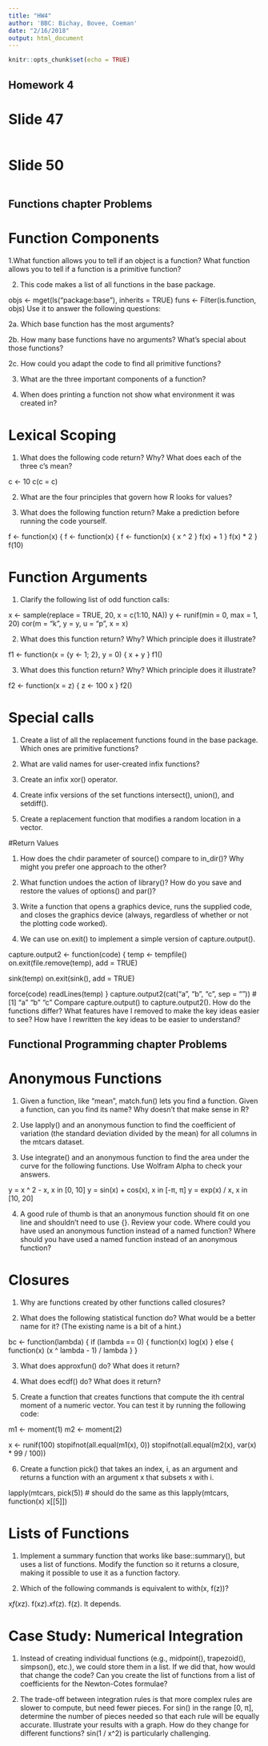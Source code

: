 ```yaml
---
title: "HW4"
author: 'BBC: Bichay, Bovee, Coeman'
date: "2/16/2018"
output: html_document
---
```


```r
knitr::opts_chunk$set(echo = TRUE)
```

## Homework 4

# Slide 47

```r

```

# Slide 50



```r

```


## Functions chapter Problems
# Function Components
1.What function allows you to tell if an object is a function?
What function allows you to tell if a function is a primitive function?

2.  This code makes a list of all functions in the base package.

objs <- mget(ls("package:base"), inherits = TRUE)
funs <- Filter(is.function, objs)
Use it to answer the following questions:

2a. Which base function has the most arguments?

2b. How many base functions have no arguments? What’s special about those functions?

2c. How could you adapt the code to find all primitive functions?

3. What are the three important components of a function?

4. When does printing a function not show what environment it was created in?

# Lexical Scoping

1. What does the following code return? Why? What does each of the three c’s mean?

c <- 10
c(c = c)

2. What are the four principles that govern how R looks for values?

3. What does the following function return? Make a prediction before running the code yourself.

f <- function(x) {
  f <- function(x) {
    f <- function(x) {
      x ^ 2
    }
    f(x) + 1
  }
  f(x) * 2
}
f(10)

# Function Arguments
1. Clarify the following list of odd function calls:

x <- sample(replace = TRUE, 20, x = c(1:10, NA))
y <- runif(min = 0, max = 1, 20)
cor(m = "k", y = y, u = "p", x = x)

2. What does this function return? Why? Which principle does it illustrate?

f1 <- function(x = {y <- 1; 2}, y = 0) {
  x + y
}
f1()

3. What does this function return? Why? Which principle does it illustrate?

f2 <- function(x = z) {
  z <- 100
  x
}
f2()

# Special calls

1. Create a list of all the replacement functions found in the base package. Which ones are primitive functions?

2. What are valid names for user-created infix functions?

3. Create an infix xor() operator.

4. Create infix versions of the set functions intersect(), union(), and setdiff().

5. Create a replacement function that modifies a random location in a vector.

#Return Values

1. How does the chdir parameter of source() compare to in_dir()? Why might you prefer one approach to the other?

2. What function undoes the action of library()? How do you save and restore the values of options() and par()?

3. Write a function that opens a graphics device, runs the supplied code, and closes the graphics device (always, regardless of whether or not the plotting code worked).

4. We can use on.exit() to implement a simple version of capture.output().

capture.output2 <- function(code) {
  temp <- tempfile()
  on.exit(file.remove(temp), add = TRUE)

  sink(temp)
  on.exit(sink(), add = TRUE)

  force(code)
  readLines(temp)
}
capture.output2(cat("a", "b", "c", sep = "\n"))
# [1] "a" "b" "c"
Compare capture.output() to capture.output2(). How do the functions differ? What features have I removed to make the key ideas easier to see? How have I rewritten the key ideas to be easier to understand?

## Functional Programming chapter Problems

# Anonymous Functions

1. Given a function, like "mean", match.fun() lets you find a function. Given a function, can you find its name? Why doesn’t that make sense in R?

2. Use lapply() and an anonymous function to find the coefficient of variation (the standard deviation divided by the mean) for all columns in the mtcars dataset.

3. Use integrate() and an anonymous function to find the area under the curve for the following functions. Use Wolfram Alpha to check your answers.

y = x ^ 2 - x, x in [0, 10]
y = sin(x) + cos(x), x in [-π, π]
y = exp(x) / x, x in [10, 20]

4. A good rule of thumb is that an anonymous function should fit on one line and shouldn’t need to use {}. Review your code. Where could you have used an anonymous function instead of a named function? Where should you have used a named function instead of an anonymous function?



# Closures

1. Why are functions created by other functions called closures?

2. What does the following statistical function do? What would be a better name for it? (The existing name is a bit of a hint.)

bc <- function(lambda) {
  if (lambda == 0) {
    function(x) log(x)
  } else {
    function(x) (x ^ lambda - 1) / lambda
  }
}

3. What does approxfun() do? What does it return?

4. What does ecdf() do? What does it return?

5. Create a function that creates functions that compute the ith central moment of a numeric vector. You can test it by running the following code:

m1 <- moment(1)
m2 <- moment(2)

x <- runif(100)
stopifnot(all.equal(m1(x), 0))
stopifnot(all.equal(m2(x), var(x) * 99 / 100))

6. Create a function pick() that takes an index, i, as an argument and returns a function with an argument x that subsets x with i.

lapply(mtcars, pick(5))
# should do the same as this
lapply(mtcars, function(x) x[[5]])

# Lists of Functions

1. Implement a summary function that works like base::summary(), but uses a list of functions. Modify the function so it returns a closure, making it possible to use it as a function factory.

2. Which of the following commands is equivalent to with(x, f(z))?

x$f(x$z).
f(x$z).
x$f(z).
f(z).
It depends.

# Case Study: Numerical Integration

1. Instead of creating individual functions (e.g., midpoint(), trapezoid(), simpson(), etc.), we could store them in a list. If we did that, how would that change the code? Can you create the list of functions from a list of coefficients for the Newton-Cotes formulae?

2. The trade-off between integration rules is that more complex rules are slower to compute, but need fewer pieces. For sin() in the range [0, π], determine the number of pieces needed so that each rule will be equally accurate. Illustrate your results with a graph. How do they change for different functions? sin(1 / x^2) is particularly challenging.



